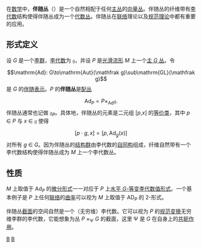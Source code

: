 在[[数学|数学]]中，'''伴随丛'''（{{lang|en|adjoint bundle}}）是一个自然相配于任何[[主丛|主丛]]的[[向量丛|向量丛]]。伴随丛的纤维带有[[李代数|李代数]]结构使得伴随丛成为一个[[代数丛|代数丛]]。伴随丛在[[联络|联络]]理论以及[[规范理论|规范理论]]中都有重要的应用。

== 形式定义 ==

设 ''G'' 是一个[[李群|李群]]，[[李代数|李代数]]为 <math>\mathfrak g</math>，并设 ''P'' 是[[光滑流形|光滑流形]] ''M'' 上一个[[主丛|主 ''G'' 丛]]。令
:<math>\mathrm{Ad}: G\to\mathrm{Aut}(\mathfrak g)\sub\mathrm{GL}(\mathfrak g)</math>
是 ''G'' 的[[伴随表示|伴随表示]]。''P'' 的'''伴随丛'''是[[配丛|配丛]]
:<math>\mathrm{Ad}_P = P\times_{\mathrm{Ad}}\mathfrak g .</math>
伴随丛通常也记做 <math>\mathfrak g_P</math>。具体地，伴随丛的元素是二元组 [''p'',''x''] 的[[等价类|等价类]]，其中 ''p'' ∈ ''P'' 与 ''x'' ∈ <math>\mathfrak g</math> 使得
:<math>[p\cdot g,x] = [p,\mathrm{Ad}_g(x)]</math>
对所有 ''g'' ∈ ''G''。因为伴随丛的[[结构群|结构群]]由李代数的[[自同构|自同构]]组成，纤维自然带有一个李代数结构使得伴随丛成为 ''M'' 上一个李代数丛。

==性质==
''M'' 上取值于 Ad<sub>''P''</sub> 的[[向量值微分形式|微分形式]]一一对应于 ''P'' 上[[张量形式|水平 ''G''-等变]][[李代数值形式|李代数值形式]]。一个基本例子是 ''P'' 上任何[[联络_(主丛)|联络]]的[[曲率形式|曲率]]可以视为 ''M'' 上取值于 AD<sub>''P''</sub> 的 2-形式。

伴随丛[[截面_(纤维丛)|截面]]的空间自然是一个（无穷维）李代数。它可以视为 ''P'' 的[[规范变换|规范变换]]无穷维李群的李代数，它能想象为丛 ''P'' ×<sub>Ψ</sub> ''G'' 的截面，这里 Ψ 是 ''G'' 在自身上的[[共轭_(群论)|共轭作用]]。

[[Category:向量丛|B]]
[[Category:李代数|B]]

{{math-stub}}